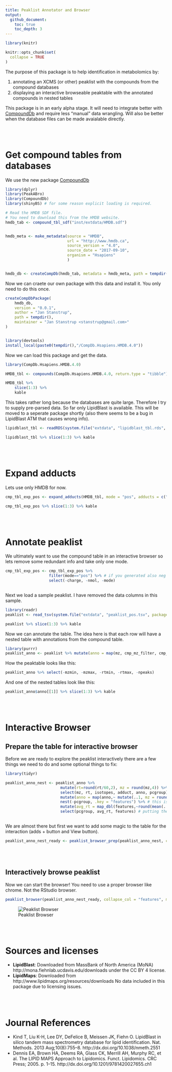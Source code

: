 ```yaml
---
title: Peaklist Annotator and Browser
output:
  github_document:
    toc: true
    toc_depth: 3
---
```


<!-- README.md is generated from README.Rmd. Please edit that file -->

```r
library(knitr)

knitr::opts_chunk$set(
  collapse = TRUE
)
```


The purpose of this package is to help identification in metabolomics by:

1. annotating an XCMS (or other) peaklist with the compounds from the compound 
databases
2. displaying an interactive browseable peaktable with the annotated compounds 
in nested tables


This package is in an early alpha stage. It will need to integrate better with
[CompoundDb](https://github.com/EuracBiomedicalResearch) and require less 
"manual" data wrangling.
Will also be better when the database files can be made avaialable directly.

<br>
<br>

# Get compound tables from databases

We use the new package [CompoundDb](https://github.com/EuracBiomedicalResearch)

```r
library(dplyr)
library(PeakABro)
library(CompoundDb)
library(shinyBS) # for some reason explicit loading is required.
```

```r
# Read the HMDB SDF file.
# You need to download this from the HMDB website.
hmdb_tab <- compound_tbl_sdf("inst/extdata/HMDB.sdf")


hmdb_meta <- make_metadata(source = "HMDB", 
                           url = "http://www.hmdb.ca",
                           source_version = "4.0", 
                           source_date = "2017-09-10",
                           organism = "Hsapiens"
                           )


hmdb_db <- createCompDb(hmdb_tab, metadata = hmdb_meta, path = tempdir())
```


Now we can craete our own package with this data and install it. 
You only need to do this once.

```r
createCompDbPackage(
    hmdb_db, 
    version = "0.0.1", 
    author = "Jan Stanstrup", 
    path = tempdir(),
    maintainer = "Jan Stanstrup <stanstrup@gmail.com>"
)


library(devtools)
install_local(paste0(tempdir(),"/CompDb.Hsapiens.HMDB.4.0"))
```


Now we can load this package and get the data.

```r
library(CompDb.Hsapiens.HMDB.4.0)

HMDB_tbl <- compounds(CompDb.Hsapiens.HMDB.4.0, return.type = "tibble")

HMDB_tbl %>% 
    slice(1:3) %>% 
    kable
```


This takes rather long because the databases are quite large. 
Therefore I try to supply pre-parsed data.
So far only LipidBlast is available.
This will be moved to a seperate package shortly 
(also there seems to be a bug in LipidBlast ATM that causes wrong info).

```r
lipidblast_tbl <- readRDS(system.file("extdata", "lipidblast_tbl.rds", package="PeakABro"))
```

```r
lipidblast_tbl %>% slice(1:3) %>% kable
```


<br>
<br>


# Expand adducts

Lets use only HMDB for now.



```r
cmp_tbl_exp_pos <- expand_adducts(HMDB_tbl, mode = "pos", adducts = c("[M+H]+", "[M+Na]+", "[2M+H]+", "[M+K]+", "[M+H-H2O]+"))

cmp_tbl_exp_pos %>% slice(1:3) %>% kable
```


<br>
<br>

# Annotate peaklist
We ultimately want to use the compound table in an interactive browser so lets remove some redundant info and take only one mode.

```r
cmp_tbl_exp_pos <- cmp_tbl_exp_pos %>% 
                   filter(mode=="pos") %>% # if you generated also neg above
                   select(-charge, -nmol, -mode)
                   
```

Next we load a sample peaklist. I have removed the data columns in this sample.

```r
library(readr)
peaklist <- read_tsv(system.file("extdata", "peaklist_pos.tsv", package="PeakABro"))

peaklist %>% slice(1:3) %>% kable
```

Now we can annotate the table. 
The idea here is that each row will have a nested table with annotations from the compound table.

```r
library(purrr)
peaklist_anno <- peaklist %>% mutate(anno = map(mz, cmp_mz_filter, cmp_tbl_exp_pos, ppm=30))
```

How the peaktable looks like this:
```r
peaklist_anno %>% select(-mzmin, -mzmax, -rtmin, -rtmax, -npeaks)
```

And one of the nested tables look like this:
```r
peaklist_anno$anno[[1]] %>% slice(1:3) %>% kable
```

<br>
<br>

# Interactive Browser
## Prepare the table for interactive browser

Before we are ready to explore the peaklist interactively there are a few things we need to do and some optional things to fix:

```r
library(tidyr)

peaklist_anno_nest <- peaklist_anno %>%
                        mutate(rt=round(rt/60,2), mz = round(mz,4)) %>% # peaklist rt in minutes and round 
                        select(mz, rt, isotopes, adduct, anno, pcgroup) %>% # get only relevant info
                        mutate(anno = map(anno,~ mutate(..1, mz = round(mz, 4), mass = round(mass, 4), ppm = round(ppm,0)))) %>% # round values in annotation tables
                        nest(-pcgroup, .key = "features") %>% # this is required! We nest the tables by the pcgroup
                        mutate(avg_rt = map_dbl(features,~round(mean(..1$rt),2))) %>% # extract average mass for each pcgroup
                        select(pcgroup, avg_rt, features) # putting the nested table last. ATM needed for the browser to work
    
```

We are almost there but first we want to add some magic to the table for the interaction (adds + button and View button). 

```r
peaklist_anno_nest_ready <- peaklist_browser_prep(peaklist_anno_nest, collapse_col = "features", modal_col = "anno")
```

<br>
<br>

## Interactively browse peaklist

Now we can start the browser!
You need to use a proper browser like chrome. Not the RStudio browser.

```r
peaklist_browser(peaklist_anno_nest_ready, collapse_col = "features", modal_col = "anno")
```

![Peaklist Browser](inst/peaklist_browser.gif)

<br>
<br>

# Sources and licenses
* **LipidBlast**: Downloaded from MassBank of North America (MoNA) http://mona.fiehnlab.ucdavis.edu/downloads under the CC BY 4 license.
* **LipidMaps**: Downloaded from http://www.lipidmaps.org/resources/downloads
No data included in this package due to licensing issues.

<br>
<br>

# Journal References

* Kind T, Liu K-H, Lee DY, DeFelice B, Meissen JK, Fiehn O. LipidBlast in silico tandem mass spectrometry database for lipid identification. Nat. Methods. 2013 Aug;10(8):755–8. http://dx.doi.org/10.1038/nmeth.2551
* Dennis EA, Brown HA, Deems RA, Glass CK, Merrill AH, Murphy RC, et al. The LIPID MAPS Approach to Lipidomics. Funct. Lipidomics. CRC Press; 2005. p. 1–15.  http://dx.doi.org/10.1201/9781420027655.ch1
